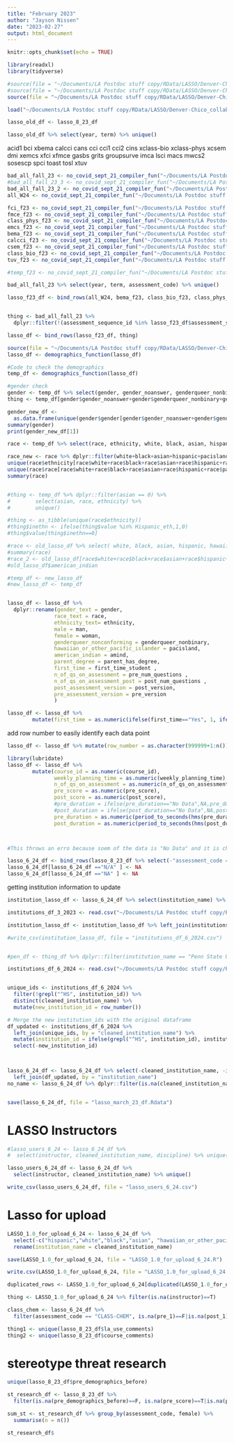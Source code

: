 ```yaml
---
title: "February 2023"
author: "Jayson Nissen"
date: "2023-02-27"
output: html_document
---
```


```r
knitr::opts_chunk$set(echo = TRUE)

library(readxl)
library(tidyverse)

#source(file = "~/Documents/LA Postdoc stuff copy/RData/LASSO/Denver-Chico_collaboration/Data Compilation/January 2021/demographicsfun.R")
#source(file = "~/Documents/LA Postdoc stuff copy/RData/LASSO/Denver-Chico_collaboration/Data Compilation/January 2021/compilation_functions.R")
source(file = "~/Documents/LA Postdoc stuff copy/RData/LASSO/Denver-Chico_collaboration/Data Compilation/January 2021/compilation_function Sept21.R")

```

```r
load("~/Documents/LA Postdoc stuff copy/RData/LASSO/Denver-Chico_collaboration/Data Compilation/2021 September/lasso_research_8_23_df.Rdata")

lasso_old_df <- lasso_8_23_df 

lasso_old_df %>% select(year, term) %>% unique()
```
acid1
bci
xbema
calcci
cans
cci
cci1
cci2
cins
xclass-bio
xclass-phys
xcsem
dmi
xemcs
xfci
xfmce
gasbs
grits
groupsurve
imca
lsci
macs
mwcs2
sosescp
spci
toast
tosl
xtuv


```r
bad_all_fall_23 <- no_covid_sept_21_compiler_fun("~/Documents/LA Postdoc stuff copy/RData/LASSO/Denver-Chico_collaboration/Data Compilation/2021 September/LASSO Downloads/LASSO_2024-6-4(1).xlsx")
#bad_all_fall_23_3 <- no_covid_sept_21_compiler_fun("~/Documents/LA Postdoc stuff copy/RData/LASSO/Denver-Chico_collaboration/Data Compilation/2021 September/LASSO Downloads/LASSO_2024-6-4 fall 2023.xlsx")
bad_all_fall_23_2 <- no_covid_sept_21_compiler_fun("~/Documents/LA Postdoc stuff copy/RData/LASSO/Denver-Chico_collaboration/Data Compilation/2021 September/LASSO Downloads/LASSO_2024-6-4.xlsx")
all_W24 <- no_covid_sept_21_compiler_fun("~/Documents/LA Postdoc stuff copy/RData/LASSO/Denver-Chico_collaboration/Data Compilation/2021 September/LASSO Downloads/LASSO_2024-6-4 Winter 2024.xlsx")

fci_f23 <- no_covid_sept_21_compiler_fun("~/Documents/LA Postdoc stuff copy/RData/LASSO/Denver-Chico_collaboration/Data Compilation/2021 September/LASSO Downloads/LASSO_2024-6-4 Fall 2023 FCI.xlsx")
fmce_f23 <- no_covid_sept_21_compiler_fun("~/Documents/LA Postdoc stuff copy/RData/LASSO/Denver-Chico_collaboration/Data Compilation/2021 September/LASSO Downloads/LASSO_2024-6-6-fall-23-FMCE.xlsx")
class_phys_f23 <- no_covid_sept_21_compiler_fun("~/Documents/LA Postdoc stuff copy/RData/LASSO/Denver-Chico_collaboration/Data Compilation/2021 September/LASSO Downloads/LASSO_2024-6-6(1).xlsx")
emcs_f23 <- no_covid_sept_21_compiler_fun("~/Documents/LA Postdoc stuff copy/RData/LASSO/Denver-Chico_collaboration/Data Compilation/2021 September/LASSO Downloads/LASSO_2024-6-6(6).xlsx")
bema_f23 <- no_covid_sept_21_compiler_fun("~/Documents/LA Postdoc stuff copy/RData/LASSO/Denver-Chico_collaboration/Data Compilation/2021 September/LASSO Downloads/LASSO_2024-6-6(4).xlsx")
calcci_f23 <- no_covid_sept_21_compiler_fun("~/Documents/LA Postdoc stuff copy/RData/LASSO/Denver-Chico_collaboration/Data Compilation/2021 September/LASSO Downloads/LASSO_2024-6-6(3).xlsx")
csem_f23 <- no_covid_sept_21_compiler_fun("~/Documents/LA Postdoc stuff copy/RData/LASSO/Denver-Chico_collaboration/Data Compilation/2021 September/LASSO Downloads/LASSO_2024-6-6-fall-23-CSEM.xlsx")
class_bio_f23 <- no_covid_sept_21_compiler_fun("~/Documents/LA Postdoc stuff copy/RData/LASSO/Denver-Chico_collaboration/Data Compilation/2021 September/LASSO Downloads/LASSO_2024-6-6(2).xlsx")
tuv_f23 <- no_covid_sept_21_compiler_fun("~/Documents/LA Postdoc stuff copy/RData/LASSO/Denver-Chico_collaboration/Data Compilation/2021 September/LASSO Downloads/LASSO_2024-6-6.xlsx")
```


```r
#temp_f23 <- no_covid_sept_21_compiler_fun("~/Documents/LA Postdoc stuff copy/RData/LASSO/Denver-Chico_collaboration/Data Compilation/2021 September/LASSO Downloads/.xlsx")

bad_all_fall_23 %>% select(year, term, assessment_code) %>% unique()

lasso_f23_df <- bind_rows(all_W24, bema_f23, class_bio_f23, class_phys_f23, calcci_f23, csem_f23, emcs_f23, fci_f23, fmce_f23 )


thing <- bad_all_fall_23 %>%
  dplyr::filter(!(assessment_sequence_id %in% lasso_f23_df$assessment_sequence_id))

lasso_df <- bind_rows(lasso_f23_df, thing)

```

```r
source(file = "~/Documents/LA Postdoc stuff copy/RData/LASSO/Denver-Chico_collaboration/Data Compilation/January 2021/demographicsfun.R") # This is hear for updating it.
lasso_df <- demographics_function(lasso_df)

#Code to check the demographics
temp_df <- demographics_function(lasso_df)

#gender check
gender <- temp_df %>% select(gender, gender_noanswer, genderqueer_nonbinary, transman,transwoman,man,woman,transgender)
thing <- temp_df[gender$gender_noanswer+gender$genderqueer_nonbinary+gender$transman+gender$transwoman+gender$man+gender$woman==0,]

gender_new_df <- 
  as.data.frame(unique(gender$gender[gender$gender_noanswer+gender$genderqueer_nonbinary+gender$transman+gender$transwoman+gender$man+gender$woman+gender$transgender==0]))
summary(gender)
print(gender_new_df[1])

race <- temp_df %>% select(race, ethnicity, white, black, asian, hispanic, pacisland, amind, multiracial,mideastern,race_noanswer)

race_new <- race %>% dplyr::filter(white+black+asian+hispanic+pacisland+amind+multiracial+mideastern+race_noanswer==0)
unique(race$ethnicity[race$white+race$black+race$asian+race$hispanic+race$pacisland+race$amind+race$multiracial+race$mideastern+race$race_noanswer==0])
unique(race$race[race$white+race$black+race$asian+race$hispanic+race$pacisland+race$amind+race$multiracial+race$mideastern+race$race_noanswer==0])
summary(race)


#thing <- temp_df %>% dplyr::filter(asian == 0) %>%
#        select(asian, race, ethnicity) %>%
#        unique()

#thing <- as_tibble(unique(race$ethnicity))
#thing$inethn <- ifelse(thing$value %in% Hispanic_eth,1,0)
#thing$value[thing$inethn==0]

#race <- old_lasso_df %>% select( white, black, asian, hispanic, hawaiian_or_other_pacific_islander, american_indian,race_noanswer, race_other)
#summary(race)
#race_2 <- old_lasso_df[race$white+race$black+race$asian+race$hispanic+race$hawaiian_or_other_pacific_islander+race$american_indian++race$race_other+race$race_noanswer==0,]
#old_lasso_df$american_indian
```
```r
#temp_df <- new_lasso_df
#new_lasso_df <- temp_df


lasso_df <- lasso_df %>%
  dplyr::rename(gender_text = gender,
               race_text = race,
               ethnicity_text= ethnicity,
               male = man,
               female = woman,
               genderqueer_nonconforming = genderqueer_nonbinary,
               hawaiian_or_other_pacific_islander = pacisland,
               american_indian = amind,
               parent_degree = parent_has_degree,
               first_time = first_time_student ,
               n_of_qs_on_assessment = pre_num_questions ,
               n_of_qs_on_assessment_post = post_num_questions ,
               post_assessment_version = post_version,
               pre_assessment_version = pre_version
               ) 

lasso_df <- lasso_df %>%
        mutate(first_time = as.numeric(ifelse(first_time=="Yes", 1, ifelse(first_time=="No",0, NA))))
```

add row number to easily identify each data point
```r
lasso_df <- lasso_df %>% mutate(row_number = as.character(999999+1:n()))
```


```r
library(lubridate)
lasso_df <- lasso_df %>% 
        mutate(course_id = as.numeric(course_id),
               weekly_planning_time = as.numeric(weekly_planning_time),
               n_of_qs_on_assessment = as.numeric(n_of_qs_on_assessment),
               pre_score = as.numeric(pre_score),
               post_score = as.numeric(post_score),
               #pre_duration = ifelse(pre_duration=="No Data",NA,pre_duration),
               #post_duration = ifelse(post_duration=="No Data",NA,post_duration),
               pre_duration = as.numeric(period_to_seconds(hms(pre_duration))),
               post_duration = as.numeric(period_to_seconds(hms(post_duration))))



#This throws an erro because soem of the data is "No Data" and it is changing that to NA.
```



```r
lasso_6_24_df <- bind_rows(lasso_8_23_df %>% select(-"assessment_code == ..."), lasso_df)
lasso_6_24_df[lasso_6_24_df =="N/A" ] <- NA
lasso_6_24_df[lasso_6_24_df =="NA" ] <- NA
```




getting institution information to update
```r
institution_lasso_df <- lasso_6_24_df %>% select(institution_name) %>% unique()

institutions_df_3_2023 <- read.csv("~/Documents/LA Postdoc stuff copy/RData/LASSO/Denver-Chico_collaboration/Data Compilation/2021 September/institutions_df_3_2023.csv")

institution_lasso_df <- institution_lasso_df %>% left_join(institutions_df_3_2023, by = "institution_name")

#write_csv(institution_lasso_df, file = "institutions_df_6_2024.csv")


#pen_df <- thing_df %>% dplyr::filter(institution_name == "Penn State University") %>% select(institution_name,instructor) %>% unique()
```


```r
institutions_df_6_2024 <- read.csv("~/Documents/LA Postdoc stuff copy/RData/LASSO/Denver-Chico_collaboration/Data Compilation/2021 September/institutions_df_6_2024.csv")


unique_ids <- institutions_df_6_2024 %>%
  filter(!grepl("^HS", institution_id)) %>%
  distinct(cleaned_institution_name) %>%
  mutate(new_institution_id = row_number())

# Merge the new institution_ids with the original dataframe
df_updated <- institutions_df_6_2024 %>%
  left_join(unique_ids, by = "cleaned_institution_name") %>%
  mutate(institution_id = ifelse(grepl("^HS", institution_id), institution_id, new_institution_id)) %>%
  select(-new_institution_id)



lasso_6_24_df <- lasso_6_24_df %>% select(-cleaned_institution_name, -institution_id) %>%
  left_join(df_updated, by = "institution_name")
no_name <- lasso_6_24_df %>% dplyr::filter(is.na(cleaned_institution_name)==T)


save(lasso_6_24_df, file = "lasso_march_23_df.Rdata")
```


# LASSO Instructors
```r
#lasso_users_6_24 <- lasso_6_24_df %>%
#  select(instructor, cleaned_institution_name, discipline) %>% unique()

lasso_users_6_24_df <- lasso_6_24_df %>%
  select(instructor, cleaned_institution_name) %>% unique()

write_csv(lasso_users_6_24_df, file = "lasso_users_6_24.csv")
```

# Lasso for upload

```r
LASSO_1.0_for_upload_6_24 <- lasso_6_24_df %>%
  select(-c("hispanic","white","black","asian", "hawaiian_or_other_pacific_islander", "american_indian",  "mideastern", "multiracial",  "white_hisp", "nonwhite_hisp", "white_nonhisp","race_noanswer","white_bipoc","asian_urm", "urm", institution_name)) %>%
  rename(institution_name = cleaned_institution_name)

save(LASSO_1.0_for_upload_6_24, file = "LASSO_1.0_for_upload_6_24.R")

write.csv(LASSO_1.0_for_upload_6_24, file = "LASSO_1.0_for_upload_6_24.csv")

duplicated_rows <- LASSO_1.0_for_upload_6_24[duplicated(LASSO_1.0_for_upload_6_24), ]
```

```r
thing <- LASSO_1.0_for_upload_6_24 %>% filter(is.na(instructor)==T)

class_chem <- lasso_6_24_df %>% 
  filter(assessment_code == "CLASS-CHEM", is.na(pre_1)==F|is.na(post_1)==F)

thing1 <- unique(lasso_8_23_df$la_use_comments)
thing2 <- unique(lasso_8_23_df$course_comments)

```

# stereotype threat research
```r
unique(lasso_8_23_df$pre_demographics_before)

st_research_df <- lasso_8_23_df %>%
  filter(is.na(pre_demographics_before)==F, is.na(pre_score)==T|is.na(post_score)==T)

sum_st <- st_research_df %>% group_by(assessment_code, female) %>%
  summarise(n = n())

st_research_df$
```

